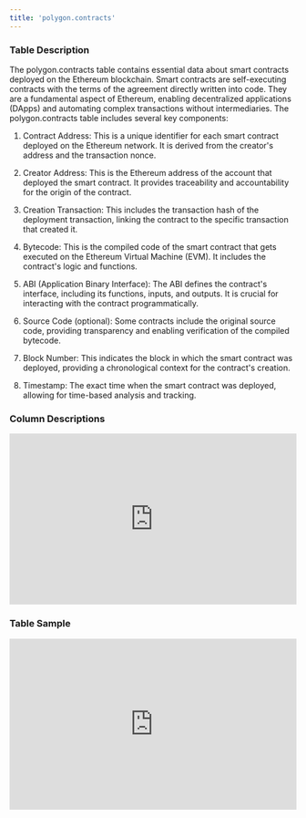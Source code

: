 ```yaml
---
title: 'polygon.contracts'
---
```


### Table Description
The polygon.contracts table contains essential data about smart contracts deployed on the Ethereum blockchain. Smart contracts are self-executing contracts with the terms of the agreement directly written into code. They are a fundamental aspect of Ethereum, enabling decentralized applications (DApps) and automating complex transactions without intermediaries. The polygon.contracts table includes several key components:
1. Contract Address: This is a unique identifier for each smart contract deployed on the Ethereum network. It is derived from the creator's address and the transaction nonce.

2. Creator Address: This is the Ethereum address of the account that deployed the smart contract. It provides traceability and accountability for the origin of the contract.

3. Creation Transaction: This includes the transaction hash of the deployment transaction, linking the contract to the specific transaction that created it.

4. Bytecode: This is the compiled code of the smart contract that gets executed on the Ethereum Virtual Machine (EVM). It includes the contract's logic and functions.

5. ABI (Application Binary Interface): The ABI defines the contract's interface, including its functions, inputs, and outputs. It is crucial for interacting with the contract programmatically.

6. Source Code (optional): Some contracts include the original source code, providing transparency and enabling verification of the compiled bytecode.

7. Block Number: This indicates the block in which the smart contract was deployed, providing a chronological context for the contract's creation.

8. Timestamp: The exact time when the smart contract was deployed, allowing for time-based analysis and tracking.
### Column Descriptions

<div>
    <iframe
        src="http://127.0.0.1:3000/columns/polygon.contracts"
        width="100%"
        height="300px"
        frameBorder="0"
        scrolling="no"
    ></iframe>
</div>

### Table Sample

<div>
    <iframe
        src="http://127.0.0.1:3000/data/polygon.contracts"
        width="100%"
        height="300px"
        frameBorder="0"
        scrolling="no"
    ></iframe>
</div>
